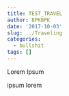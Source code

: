 ```yaml
---
title: TEST_TRAVEL
author: BPKBPK
date: '2017-10-03'
slug: ../Traveling
categories:
  - bullshit
tags: []
---
```


Lorem Ipsum 


ipsum lorem